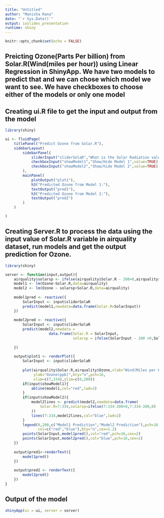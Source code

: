 ```yaml
---
title: "Untitled"
author: "Manisha Rana"
date: "`r Sys.Date()`"
output: ioslides_presentation
runtime: shiny
---
```


```r
knitr::opts_chunk$set(echo = FALSE)
```

## Preicting Ozone(Parts Per billion) from Solar.R(Wind(miles per hour)) using Linear Regression in ShinyApp. We have two models to predict that and we can chose which model we want to see. We have checkboxes to choose either of the models or only one model

## Creating ui.R file to get the input and output from the model

```r
library(shiny)

ui <- fluidPage(
    titlePanel("Predict Ozone from Solar.R"),
    sidebarLayout(
        sidebarPanel(
            sliderInput("sliderSolaR","What is the Solar Radiation value?",7,334,value=200),
            checkboxInput("showModel1","Show/Hide Model 1",value=TRUE),
            checkboxInput("showModel2","Show/hide Model 2",value=TRUE)
        ),
        mainPanel(
            plotOutput("plot1"),
            h3("Predicted Ozone from Model 1:"),
            textOutput("pred1"),
            h3("Predicted Ozone from Model 2:"),
            textOutput("pred2")
        )
    )

)
```

## Creating Server.R to process the data using the input value of Solar.R variable in airquality dataset, run models and get the output prediction for Ozone.

```r
library(shiny)

server <- function(input,output){
    airquality$solarsp <- ifelse(airquality$Solar.R - 200>0,airquality$Solar.R - 200,0)
    model1 <- lm(Ozone~Solar.R,data=airquality)
    model2 <- lm(Ozone ~ solarsp+Solar.R,data=airquality)
    
    model1pred <- reactive({
        SolarInput <- input$sliderSolaR
        predict(model1,newdata=data.frame(Solar.R=SolarInput))
    })
    
    model2pred <- reactive({
        SolarInput <- input$sliderSolaR
        predict(model2,newdata =
                    data.frame(Solar.R = SolarInput,
                               solarsp = ifelse(SolarInput - 200 >0,SolarInput-200,0)))
        
    })
    
    output$plot1 <- renderPlot({
        SolarInput <- input$sliderSolaR
        
        plot(airquality$Solar.R,airquality$Ozone,xlab="Wind(Miles per Hour)",
             ylab="Ozone(ppb)",bty="n",pch=16,
             xlim=c(7,334),ylim=c(0,200))
        if(input$showModel1){
            abline(model1,col="red",lwd=2)
        }
        if(input$showModel2){
            model2lines <- predict(model2,newdata=data.frame(
                Solar.R=7:334,solarsp=ifelse(7:334-200>0,7:334-200,0)
            ))
            lines(7:334,model2lines,col="blue",lwd=2)
        }
        legend(0,200,c("Model1 Prediction","Model2 Prediction"),pch=16,
               col=c("red","blue"),bty="n",cex=1.2)
        points(SolarInput,model1pred(),col="red",pch=16,cex=2)
        points(SolarInput,model2pred(),col="blue",pch=16,cex=2)
    })
    
    output$pred1<-renderText({
        model1pred()
    })
    
    output$pred2 <- renderText({
        model2pred()
    })
}

```

## Output of the model

```r
shinyApp(ui = ui, server = server)
```